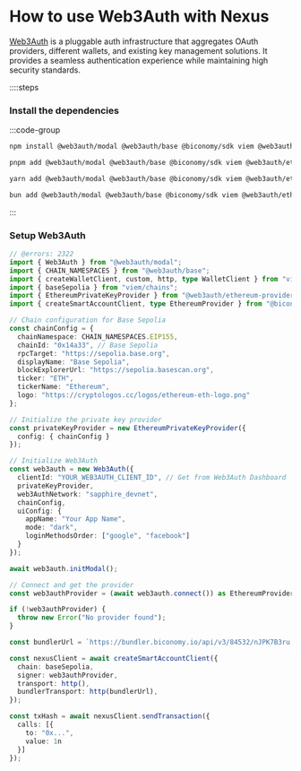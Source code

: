 # How to use Web3Auth with Nexus

[Web3Auth](https://web3auth.io/) is a pluggable auth infrastructure that aggregates OAuth providers, different wallets, and existing key management solutions. It provides a seamless authentication experience while maintaining high security standards.

::::steps

### Install the dependencies

:::code-group

```bash [npm]
npm install @web3auth/modal @web3auth/base @biconomy/sdk viem @web3auth/ethereum-provider
```

```bash [pnpm]
pnpm add @web3auth/modal @web3auth/base @biconomy/sdk viem @web3auth/ethereum-provider
```

```bash [yarn]
yarn add @web3auth/modal @web3auth/base @biconomy/sdk viem @web3auth/ethereum-provider
```

```bash [bun]
bun add @web3auth/modal @web3auth/base @biconomy/sdk viem @web3auth/ethereum-provider
```

:::

### Setup Web3Auth

```ts twoslash
// @errors: 2322
import { Web3Auth } from "@web3auth/modal";
import { CHAIN_NAMESPACES } from "@web3auth/base";
import { createWalletClient, custom, http, type WalletClient } from "viem";
import { baseSepolia } from "viem/chains";
import { EthereumPrivateKeyProvider } from "@web3auth/ethereum-provider";
import { createSmartAccountClient, type EthereumProvider } from "@biconomy/sdk";

// Chain configuration for Base Sepolia
const chainConfig = {
  chainNamespace: CHAIN_NAMESPACES.EIP155,
  chainId: "0x14a33", // Base Sepolia
  rpcTarget: "https://sepolia.base.org",
  displayName: "Base Sepolia",
  blockExplorerUrl: "https://sepolia.basescan.org",
  ticker: "ETH",
  tickerName: "Ethereum",
  logo: "https://cryptologos.cc/logos/ethereum-eth-logo.png"
};

// Initialize the private key provider
const privateKeyProvider = new EthereumPrivateKeyProvider({
  config: { chainConfig }
});

// Initialize Web3Auth
const web3auth = new Web3Auth({
  clientId: "YOUR_WEB3AUTH_CLIENT_ID", // Get from Web3Auth Dashboard
  privateKeyProvider,
  web3AuthNetwork: "sapphire_devnet",
  chainConfig,
  uiConfig: {
    appName: "Your App Name",
    mode: "dark",
    loginMethodsOrder: ["google", "facebook"]
  }
});

await web3auth.initModal();

// Connect and get the provider
const web3authProvider = (await web3auth.connect()) as EthereumProvider

if (!web3authProvider) {
  throw new Error("No provider found");
}

const bundlerUrl = `https://bundler.biconomy.io/api/v3/84532/nJPK7B3ru.dd7f7861-190d-41bd-af80-6877f74b8f44`;

const nexusClient = await createSmartAccountClient({
  chain: baseSepolia,
  signer: web3authProvider,
  transport: http(),
  bundlerTransport: http(bundlerUrl),
});

const txHash = await nexusClient.sendTransaction({
  calls: [{  
    to: "0x...",
    value: 1n
  }]
});

```
